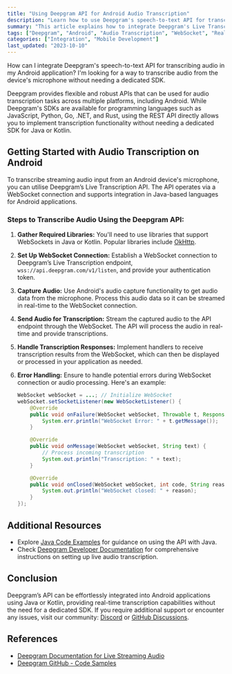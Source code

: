```yaml
---
title: "Using Deepgram API for Android Audio Transcription"
description: "Learn how to use Deepgram's speech-to-text API for transcribing audio in Android applications without relying on a dedicated SDK."
summary: "This article explains how to integrate Deepgram's Live Transcription API for speech-to-text transcription in Android applications. It covers setting up a WebSocket connection, sending audio data, and handling the transcription response, all without needing a dedicated SDK for Java or Kotlin."
tags: ["Deepgram", "Android", "Audio Transcription", "WebSocket", "Real-time Transcription"]
categories: ["Integration", "Mobile Development"]
last_updated: "2023-10-10"
---
```


<CommunityQuestion>How can I integrate Deepgram's speech-to-text API for transcribing audio in my Android application? I'm looking for a way to transcribe audio from the device's microphone without needing a dedicated SDK.</CommunityQuestion>

Deepgram provides flexible and robust APIs that can be used for audio transcription tasks across multiple platforms, including Android. While Deepgram's SDKs are available for programming languages such as JavaScript, Python, Go, .NET, and Rust, using the REST API directly allows you to implement transcription functionality without needing a dedicated SDK for Java or Kotlin.

## Getting Started with Audio Transcription on Android

To transcribe streaming audio input from an Android device's microphone, you can utilise Deepgram’s Live Transcription API. The API operates via a WebSocket connection and supports integration in Java-based languages for Android applications.

### Steps to Transcribe Audio Using the Deepgram API:

1. **Gather Required Libraries:** You'll need to use libraries that support WebSockets in Java or Kotlin. Popular libraries include [OkHttp](https://square.github.io/okhttp/).

2. **Set Up WebSocket Connection:** Establish a WebSocket connection to Deepgram’s Live Transcription endpoint, `wss://api.deepgram.com/v1/listen`, and provide your authentication token.

3. **Capture Audio:** Use Android's audio capture functionality to get audio data from the microphone. Process this audio data so it can be streamed in real-time to the WebSocket connection.

4. **Send Audio for Transcription:** Stream the captured audio to the API endpoint through the WebSocket. The API will process the audio in real-time and provide transcriptions.

5. **Handle Transcription Responses:** Implement handlers to receive transcription results from the WebSocket, which can then be displayed or processed in your application as needed.

6. **Error Handling:** Ensure to handle potential errors during WebSocket connection or audio processing. Here's an example:

   ```java
   WebSocket webSocket = ...; // Initialize WebSocket
   webSocket.setSocketListener(new WebSocketListener() {
       @Override
       public void onFailure(WebSocket webSocket, Throwable t, Response response) {
           System.err.println("WebSocket Error: " + t.getMessage());
       }

       @Override
       public void onMessage(WebSocket webSocket, String text) {
           // Process incoming transcription
           System.out.println("Transcription: " + text);
       }

       @Override
       public void onClosed(WebSocket webSocket, int code, String reason) {
           System.out.println("WebSocket closed: " + reason);
       }
   });
   ```

## Additional Resources

- Explore [Java Code Examples](https://github.com/deepgram-devs/code-samples/tree/main/languages/java) for guidance on using the API with Java.
- Check [Deepgram Developer Documentation](/docs/getting-started-with-live-streaming-audio) for comprehensive instructions on setting up live audio transcription.

## Conclusion

Deepgram’s API can be effortlessly integrated into Android applications using Java or Kotlin, providing real-time transcription capabilities without the need for a dedicated SDK. If you require additional support or encounter any issues, visit our community: [Discord](https://discord.gg/deepgram) or [GitHub Discussions](https://github.com/deepgram/deepgram-js-sdk/discussions).

## References

- [Deepgram Documentation for Live Streaming Audio](/docs/getting-started-with-live-streaming-audio)
- [Deepgram GitHub - Code Samples](https://github.com/deepgram-devs/code-samples/tree/main/languages)